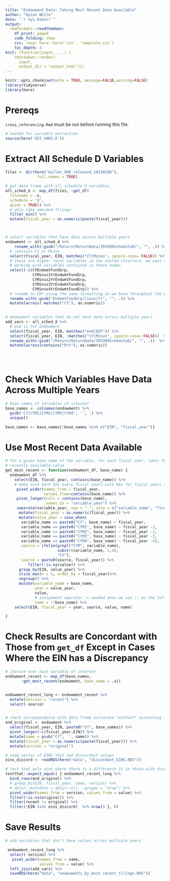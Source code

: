 ```yaml
---
title: "Endowment Data: Taking Most Recent Data Available"
author: "Quinn White"
date: "`r Sys.Date()`"
output:
  rmdformats::readthedown:
    df_print: paged
    code_folding: show
    css: !expr here::here('css', 'template.css')
    toc_depth: 4
knit: (function(input, ...) {
    rmarkdown::render(
      input,
      output_dir = "output_html")})
---
```


```r
knitr::opts_chunk$set(echo = TRUE, message=FALSE,warning=FALSE)
library(tidyverse)
library(here)
```


# Prereqs

`cross_referencing.Rmd` must be run before running this file.

```r

# needed for variable extraction 
source(here('GET_VARS.R'))


```

# Extract All Schedule D Variables

```r
files <- dir(here("ballet_990_released_20230208"),
              full.names = TRUE)

# get data frame with all schedule D variables 
all_sched_d <- map_df(files, ~get_df(
  filename = .x, 
  schedule = 'd',
  quiet = TRUE)) %>%
  # only take amended filings
  filter_ein() %>%
  mutate(fiscal_year = as.numeric(paste(fiscal_year)))



# select variables that have data across multiple years
endowment <- all_sched_d %>%
    rename_with(~gsub("/Return/ReturnData/IRS990ScheduleD/", "", .)) %>%
  # contains CY or Minus
  select(fiscal_year, EIN, matches("CY|Minus", ignore.case= FALSE)) %>%
  # these are higher level variables in the nested structure, we want to be 
  # working with variables contained in these nodes
  select(-c(CYEndwmtFundGrp,
            CYMinus1YrEndwmtFundGrp,
            CYMinus2YrEndwmtFundGrp,
            CYMinus3YrEndwmtFundGrp,
            CYMinus4YrEndwmtFundGrp)) %>%
  # rename to CM* using the same formatting as we have throughout the project
  rename_with(~gsub("EndwmtFundGrp/|inus|Yr", "", .)) %>%
  mutate(across( matches("CY"), as.numeric)) 
  

# endowment variables that do not have data across multiple years
add_vars <- all_sched_d %>%
  # end is for endowment
  select(fiscal_year, EIN, matches("end|EOY")) %>%
  select(fiscal_year, EIN, !matches("CY|Minus", ignore.case= FALSE))  %>%
  rename_with(~gsub("/Return/ReturnData/IRS990ScheduleD/", "", .))  %>%
  mutate(across(contains("Pct"), as.numeric))


  

```

# Check Which Variables Have Data Across Multiple Years

```r

# base names of variables of interest
base_names <- colnames(endowment) %>% 
  gsub('CY|CYM1|CYM2|CYM3|CYM4', '', .) %>%
  unique() 

base_names <- base_names[!base_names %in% c("EIN", "fiscal_year")]

```

# Use Most Recent Data Available 

```r

# for a given base name of the variable, for each fiscal year, takes the most 
# recently available value
get_most_recent <- function(endowment_df, base_name) {
  endowment_df %>%
    select(EIN, fiscal_year, contains(base_name)) %>%
    # make sure each has every fiscal years with NAs for fiscal years that are missing
     pivot_wider(names_from = fiscal_year, 
                 values_from=contains(base_name)) %>%
     pivot_longer(cols = contains(base_name),
                  names_to = "variable_year") %>%
     separate(variable_year, sep = "_", into = c("variable_name", "fiscal_year")) %>%
      mutate(fiscal_year = as.numeric(fiscal_year)) %>%
      mutate(value_year = case_when(
       variable_name == paste0("CY", base_name) ~ fiscal_year,
       variable_name == paste0("CYM1", base_name) ~ fiscal_year -1,
       variable_name == paste0("CYM2", base_name) ~ fiscal_year -2,
       variable_name == paste0("CYM3", base_name) ~ fiscal_year -3,
       variable_name == paste0("CYM4", base_name) ~ fiscal_year -4),
       source = ifelse(grepl("CYM", variable_name), 
                       substr(variable_name, 1,4), 
                       "CY"),
       source = paste0(source, fiscal_year)) %>%
          filter(!is.na(value)) %>%
      group_by(EIN, value_year) %>%
      slice_max(n = 1, order_by = fiscal_year)%>% 
      ungroup() %>%
      mutate(variable_name = base_name,
             year = value_year,
             value,
             # assignment operator := needed when we use !! on the left side of an assigment
             name = !!base_name) %>%
    select(EIN, fiscal_year = year, source, value, name)

}

```

# Check Results are Concordant with Those from `get_df` Except in Cases Where the EIN has a Discrepancy 

```r


# iterate over each variable of interest 
endowment_recent <- map_df(base_names,
       ~get_most_recent(endowment, base_name = .x))


endowment_recent_long <- endowment_recent %>% 
  mutate(version = "recent") %>%
  select(-source)


# check correspondence with data frame extracted *without* accounting for discrepancies
end_original <- endowment %>%
  select(fiscal_year, EIN, paste0("CY", base_names)) %>%
  pivot_longer(-c(fiscal_year,EIN)) %>%
  mutate(name = gsub("CY", '', name)) %>%
  mutate(fiscal_year = as.numeric(paste(fiscal_year))) %>%
  mutate(version = "original")

# read vector of EINS that had discordant values
eins_discord <- readRDS(here("data", "discordant_EINS.RDS"))

# test that only eins where there is a difference is in those with discrepancies
testthat::expect_equal( { endowment_recent_long %>%
  bind_rows(end_original) %>%
  # group_by(EIN, fiscal_year, name, version) %>%
  # dplyr::mutate(n = dplyr::n(), .groups = "drop") %>%  
  pivot_wider(names_from = version, values_from = value) %>%
  filter(!is.na(original)) %>%
  filter(recent != original) %>%
  filter(!EIN %in% eins_discord)  %>% nrow() }, 0)


```

# Save Results

```r

# add variables that don't have values across multiple years

 endowment_recent_long %>% 
  select(-version) %>%
   pivot_wider(names_from = name,
               values_from = value) %>%
  left_join(add_vars) %>%
  saveRDS(here("data", "endowments_by_most_recent_filings.RDS"))




```







